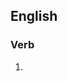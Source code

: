 ==English==

===Verb===
{{head|en|verb form}}

# {{present participle of|en|internationalise|nocat=1}}